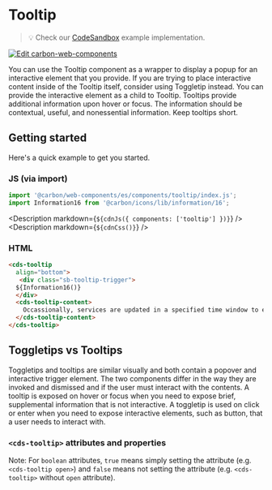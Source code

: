 
# Tooltip

> 💡 Check our
> [CodeSandbox](https://codesandbox.io/s/github/carbon-design-system/carbon-for-ibm-dotcom/tree/main/packages/carbon-web-components/examples/codesandbox/basic/components/tooltip)
> example implementation.

[![Edit carbon-web-components](https://codesandbox.io/static/img/play-codesandbox.svg)](https://codesandbox.io/s/github/carbon-design-system/carbon-for-ibm-dotcom/tree/main/packages/carbon-web-components/examples/codesandbox/basic/components/tooltip)

You can use the Tooltip component as a wrapper to display a popup for an interactive element that you provide. If you are trying to place interactive content inside of the Tooltip itself, consider using Toggletip instead. You can provide the interactive 
element as a child to Tooltip. Tooltips provide additional information upon hover or focus. The information
should be contextual, useful, and nonessential information. Keep tooltips short.
## Getting started

Here's a quick example to get you started.

### JS (via import)

```javascript
import '@carbon/web-components/es/components/tooltip/index.js';
import Information16 from '@carbon/icons/lib/information/16';
```

<Description markdown={`${cdnJs({ components: ['tooltip'] })}`} />
<Description markdown={`${cdnCss()}`} />

### HTML

```html
<cds-tooltip
  align="bottom">
   <div class="sb-tooltip-trigger">
  ${Information16()}
  </div>
  <cds-tooltip-content>
    Occassionally, services are updated in a specified time window to ensure no down time for customers.
  </cds-tooltip-content>
</cds-tooltip>
```
## Toggletips vs Tooltips
Toggletips and tooltips are similar visually and both contain a popover and interactive trigger element. 
The two components differ in the way they are invoked and dismissed and if the user must interact with the contents. 
A tooltip is exposed on hover or focus when you need to expose brief, supplemental information that is not interactive. 
A toggletip is used on click or enter when you need to expose interactive elements, such as button, that a user needs to interact with.

### `<cds-tooltip>` attributes and properties

Note: For `boolean` attributes, `true` means simply setting the attribute (e.g.
`<cds-tooltip open>`) and `false` means not setting the attribute (e.g.
`<cds-tooltip>` without `open` attribute).

<Props of="cds-tooltip" />
